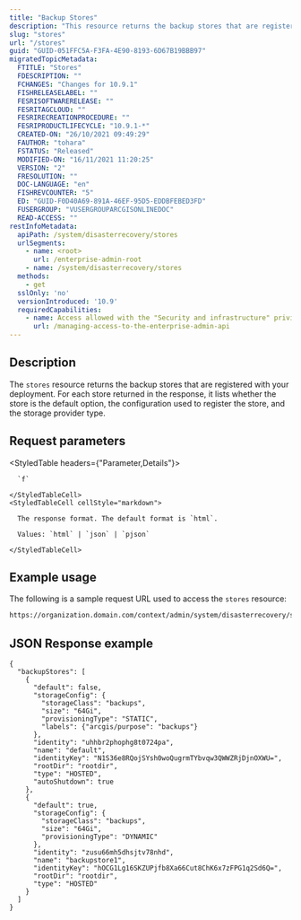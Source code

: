 ```yaml
---
title: "Backup Stores"
description: "This resource returns the backup stores that are registered with your deployment."
slug: "stores"
url: "/stores"
guid: "GUID-051FFC5A-F3FA-4E90-8193-6D67B19BBB97"
migratedTopicMetadata:
  FTITLE: "Stores"
  FDESCRIPTION: ""
  FCHANGES: "Changes for 10.9.1"
  FISHRELEASELABEL: ""
  FESRISOFTWARERELEASE: ""
  FESRITAGCLOUD: ""
  FESRIRECREATIONPROCEDURE: ""
  FESRIPRODUCTLIFECYCLE: "10.9.1-*"
  CREATED-ON: "26/10/2021 09:49:29"
  FAUTHOR: "tohara"
  FSTATUS: "Released"
  MODIFIED-ON: "16/11/2021 11:20:25"
  VERSION: "2"
  FRESOLUTION: ""
  DOC-LANGUAGE: "en"
  FISHREVCOUNTER: "5"
  ED: "GUID-F0D40A69-891A-46EF-95D5-EDDBFEBED3FD"
  FUSERGROUP: "VUSERGROUPARCGISONLINEDOC"
  READ-ACCESS: ""
restInfoMetadata:
  apiPath: /system/disasterrecovery/stores
  urlSegments:
    - name: <root>
      url: /enterprise-admin-root
    - name: /system/disasterrecovery/stores
  methods:
    - get
  sslOnly: 'no'
  versionIntroduced: '10.9'
  requiredCapabilities:
    - name: Access allowed with the "Security and infrastructure" privilege
      url: /managing-access-to-the-enterprise-admin-api
---
```


## Description

The `stores` resource returns the backup stores that are registered with your deployment. For each store returned in the response, it lists whether the store is the default option, the configuration used to register the store, and the storage provider type.


## Request parameters 

<StyledTable headers={"Parameter,Details"}>
  <StyledTableRow>
    <StyledTableCell cellStyle="markdown">

      `f` 

    </StyledTableCell>
    <StyledTableCell cellStyle="markdown">

      The response format. The default format is `html`.

      Values: `html` | `json` | `pjson`

    </StyledTableCell>
  </StyledTableRow>
</StyledTable>


## Example usage

The following is a sample request URL used to access the `stores` resource:

```markdown
https://organization.domain.com/context/admin/system/disasterrecovery/stores?f=pjson
```

## JSON Response example

```other
{
  "backupStores": [
    {
      "default": false,
      "storageConfig": {
        "storageClass": "backups",
        "size": "64Gi",
        "provisioningType": "STATIC",
        "labels": {"arcgis/purpose": "backups"}
      },
      "identity": "uhhbr2phophg8t0724pa",
      "name": "default",
      "identityKey": "N1S36e8RQojSYsh0woQugrmTYbvqw3QWWZRjDjnOXWU=",
      "rootDir": "rootdir",
      "type": "HOSTED",
      "autoShutdown": true
    },
    {
      "default": true,
      "storageConfig": {
        "storageClass": "backups",
        "size": "64Gi",
        "provisioningType": "DYNAMIC"
      },
      "identity": "zusu66mh5dhsjtv78nhd",
      "name": "backupstore1",
      "identityKey": "hOCG1Lg16SKZUPjfb8Xa66Cut8ChK6x7zFPG1q2Sd6Q=",
      "rootDir": "rootdir",
      "type": "HOSTED"
    }
  ]
}
```